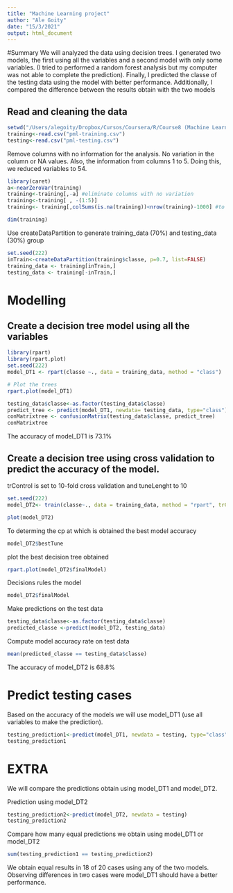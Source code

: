 ```yaml
---
title: "Machine Learning project"
author: "Ale Goity"
date: "15/3/2021"
output: html_document
---
```

#Summary
We will analyzed the data using decision trees. I generated two models, the first using all the variables and a second model with only some variables. (I tried to performed a random forest analysis but my computer was not able to complete the prediction).
Finally, I predicted the classe of the testing data using the model with better performance. Additionally, I compared the difference between the results obtain with the two models

## Read and cleaning the data

```r
setwd("/Users/alegoity/Dropbox/Cursos/Coursera/R/Course8 (Machine Learning)/project/")
training<-read.csv("pml-training.csv")
testing<-read.csv("pml-testing.csv")
```


Remove columns with no information for the analysis. No variation in the column or NA values. Also, the information from columns 1 to 5. Doing this, we reduced variables to 54.
```r
library(caret)
a<-nearZeroVar(training)
training<-training[,-a] #eliminate columns with no variation
training<-training[ , -(1:5)]
training<- training[,colSums(is.na(training))<nrow(training)-1000] #to eliminate columns with high number of NA

dim(training)

```

Use createDataPartition to generate training_data (70%) and testing_data (30%) group

```r
set.seed(222)
inTrain<-createDataPartition(training$classe, p=0.7, list=FALSE)
training_data <- training[inTrain,]
testing_data <- training[-inTrain,]
```

# Modelling

## Create a decision tree model using all the variables
```r
library(rpart)
library(rpart.plot)
set.seed(222)
model_DT1 <- rpart(classe ~., data = training_data, method = "class")

# Plot the trees
rpart.plot(model_DT1)

```

```r
testing_data$classe<-as.factor(testing_data$classe)
predict_tree <- predict(model_DT1, newdata= testing_data, type="class")
conMatrixtree <- confusionMatrix(testing_data$classe, predict_tree)
conMatrixtree
```

The accuracy of model_DT1 is 73.1%




## Create a decision tree using cross validation to predict the accuracy of the model.
trControl is set to 10-fold cross validation and tuneLenght to 10
```r
set.seed(222)
model_DT2<- train(classe~., data = training_data, method = "rpart", trControl = trainControl("cv", number = 10), tuneLength = 10, na.action = na.pass)

plot(model_DT2)
```
To determing the cp at which is obtained the best model accuracy 
```r
model_DT2$bestTune
```
plot the best decision tree obtained

```r
rpart.plot(model_DT2$finalModel)

```

Decisions rules the model
```r
model_DT2$finalModel
```

Make predictions on the test data
```r
testing_data$classe<-as.factor(testing_data$classe)
predicted_classe <-predict(model_DT2, testing_data)
```


Compute model accuracy rate on test data
```r
mean(predicted_classe == testing_data$classe)
```

The accuracy of model_DT2 is 68.8%

# Predict testing cases
Based on the accuracy of the models we will use model_DT1 (use all variables to make the prediction).

```r
testing_prediction1<-predict(model_DT1, newdata = testing, type="class")
testing_prediction1
```

# EXTRA
We will compare the predictions obtain using model_DT1 and model_DT2.

Prediction using model_DT2
```r
testing_prediction2<-predict(model_DT2, newdata = testing)
testing_prediction2
```

Compare how many equal predictions we obtain using model_DT1 or model_DT2
```r
sum(testing_prediction1 == testing_prediction2) 
```

We obtain equal results in 18 of 20 cases using any of the two models. Observing differences in two cases were model_DT1 should have a better performance.

